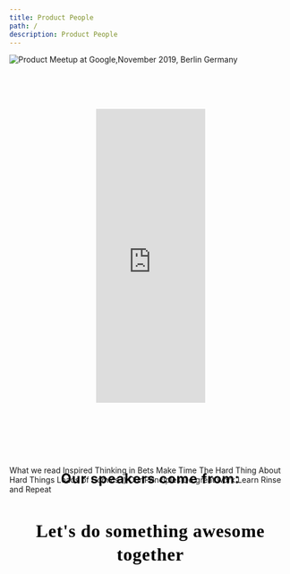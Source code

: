 ```yaml
---
title: Product People
path: /
description: Product People
---
```


<TopSection
  titleText="Discover and Deliver Great Products. Faster"
  buttonText="Schedule a call"
/>
<Grid container justify="center">
  <Grid item xs={12} md={8}>
    <GridContainer>
      <GridItemImage imageURL="/images/logo-omio.png" altText="Omio GoEuro logo" />
      <GridItemImage imageURL="/images/logo-heycar.png" altText="heycar logo" />
      <GridItemImage imageURL="/images/logo-moia.png" altText="MOIA logo" />
      <GridItemImage
        imageURL="/images/logo-koerber-digital.png"
        altText="Koerber Digital logo"
      />
      <GridItemImage
        imageURL="/images/logo-axel-springer.png"
        altText="Axel Springer logo"
      />
      <GridItemImage imageURL="/images/logo-avira.png" altText="Avira Antivirus logo" />
    </GridContainer>
  </Grid>
</Grid>
<Grid container justify="center">
  <Grid item xs={12} md={8}>
    <TextSectionSmallTitle
      title="SERVICES"
      text="We upgrade product teams through coaching, consulting, working hand-on and acting as a sparring partner for management.
We work directly and personally with you and your team to achieve current and future success."
    />
  </Grid>
</Grid>
<Grid container justify="center">
  <Grid item xs={12} lg={4}>
    <ServicesCard
      overlappingBoxText="1-2 days"
      imageURL="/images/services-product-management-training.png"
      title="Product Management Training"
      subtitle="Discovery, Delivery, Metrics"
    />
  </Grid>
  <Grid item xs={12} lg={4}>
    <ServicesCard
      overlappingBoxText="10-15 days"
      imageURL="/images/services-product-management-team-appraisal.png"
      title="Product Team Appraisal"
      subtitle="People, Product, Processes"
    />
  </Grid>
  <Grid item xs={12} lg={4}>
    <ServicesCard
      overlappingBoxText="3-5 months"
      imageURL="/images/services-interim-product-manager.png"
      title="Interim Product Management"
      subtitle="Embedded in the team"
    />
  </Grid>
</Grid>
<ButtonBig text="Schedule a call" link="https://superlumen.io" />
<Grid container justify="center">
  <Grid item xs={12} md={8}>
    <TextSectionSmallTitle
      title="CASE STUDIES"
      text="We would say more but we’ve signed an NDA. We’re happy to provide references or more general details about our work."
    />
  </Grid>
</Grid>
<Grid container spacing={40} justify="center">
  <Grid item xs={12} lg={4}>
    <CaseStudyCard
      imgHeight={358}
      subtitle="Case Study Omio"
      imgURL="/images/case-study-omio.jpg"
      title="omio"
    />
  </Grid>
  <Grid item xs={12} lg={4}>
    <CaseStudyCard
      imgHeight={358}
      subtitle="Case Study HeyCar"
      imgURL="/images/case-study-heycar.jpg"
      title="HeyCar"
    />
  </Grid>
  <Grid item xs={12} lg={4}>
    <CaseStudyCard
      imgHeight={358}
      imgURL="/images/case-study-koerber-digital.jpg"
      title="Körber Digital"
      subtitle="MVP Scoping and Rollout"
    />
  </Grid>
</Grid>
<Grid container justify="center">
  <Grid item xs={12} md={8}>
    <TextSectionSmallTitle
      title="MEETUPS AND EVENTS"
      text="Meet our active community of 2400+ Product People with speakers  from Google, Delivery Hero, Zalando, Omio, Ada Health, Grover, Finleap and more."
    />
  </Grid>
</Grid>
<img
  src="/images/product-meetup-at-google-2019.jpg"
  style="max-width: 100%"
  alt="Product Meetup at Google,November 2019, Berlin Germany"
/>
<div style="width:195px; text-align:center; margin: 80px auto;">
  <iframe
    src="https://www.eventbrite.com/calendar-widget?eid=91206714739"
    frameborder="0"
    height="525"
    width="195"
    marginheight="0"
    marginwidth="0"
    scrolling="no"
    allowtransparency="true"
  ></iframe>
</div>
<ButtonBig text="Join our community" link="https://www.meetup.com/productmanagementpeople/" />
<h2
  style="
    font-style: normal;
    font-weight: bold;
    font-size: 24px;
    line-height: 32px;
    text-align: center;
    letter-spacing: 1px;
    color: black;
    margin-top: 120px;
    margin-bottom: -40px;
  "
>
  Our speakers come from:
</h2>
<Grid container justify="center">
  <Grid item xs={12} md={8}>
    <GridContainer>
      <GridItemImage imageURL="/images/logo-google.png"
      altText="Google logo"
      />
      <GridItemImage imageURL="/images/delivery-hero-google.png" altText="Delivery Hero logo"
      />
      <GridItemImage imageURL="/images/logo-zalando.png"
      altText="Zalando logo"
      />
      <GridItemImage imageURL="/images/logo-finleap.png"
      altText="Finleap logo"
      />
      <GridItemImage imageURL="/images/logo-hotjar.png"
      altText="Hotjar logo"
      />
      <GridItemImage imageURL="/images/logo-grover.png"
      altText="Grover logo"
      />
      <GridItemImage imageURL="/images/logo-ada-health.png"
      altText="Ada Health logo"
      />
      <GridItemImage imageURL="/images/logo-labtwin.png"
      altText="Labtwin logo"
      />
      <GridItemImage imageURL="/images/logo-medbelle.png"
      altText="Medbelle logo"
      />
      <GridItemImage imageURL="/images/logo-cara-care.png"
      altText="Cara Care logo"
      />
      <GridItemImage imageURL="/images/logo-flixbus.png"
      altText="Flixbus logo"
      />
      <GridItemImage imageURL="/images/logo-daimler-mobility.png"
      altText="Daimler Mobility logo" 
      />
    </GridContainer>
    <ButtonBig text="Speak or host" link="https://superlumen.io" />
    <TextSectionSmallTitle
      title="CULTURE"
      text="We’re a small team of smart people on a mission to help the world build better products."
    />
  </Grid>
</Grid>
<Grid container spacing={40} justify="center">
  <Grid item xs={12} md={4}>
    <CultureCard imageURL="/images/icon-book2x.png">
      <CultureCardTitle>What we read</CultureCardTitle>
      <CultureCardList>
        <CultureCardListItem>Inspired</CultureCardListItem>
        <CultureCardListItem>Thinking in Bets</CultureCardListItem>
        <CultureCardListItem>Make Time</CultureCardListItem>
        <CultureCardListItem>
          The Hard Thing About
          <br /> Hard Things
        </CultureCardListItem>
        <CultureCardListItem>Loads of Comics :)</CultureCardListItem>
      </CultureCardList>
    </CultureCard>
  </Grid>
  <Grid item xs={12} md={4}>
    <CultureCard imageURL="/images/icon-principles2x.png">
      <CultureCardTitle>Our Principles</CultureCardTitle>
      <CultureCardList>
        <CultureCardListItem>Do great work</CultureCardListItem>
        <CultureCardListItem>Learn</CultureCardListItem>
        <CultureCardListItem>Rinse and Repeat</CultureCardListItem>
      </CultureCardList>
    </CultureCard>
  </Grid>
</Grid>
<h2
  style="
font-family: Red Hat Display;
font-weight: 700;
font-size: 32px;
line-height: 42px;
text-align: center;
letter-spacing: 0.8px;
color: #000000;
"
>
  Let's do something awesome together
</h2>
<ButtonBig text="See open positions" link="https://superlumen.io" />
